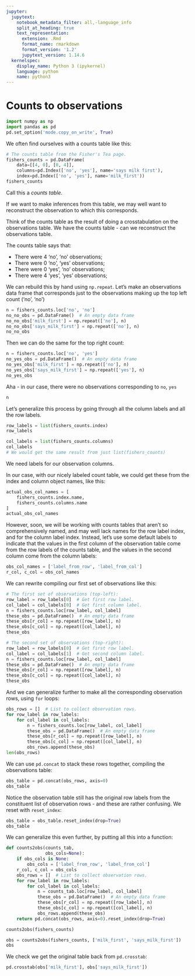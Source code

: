 ```yaml
---
jupyter:
  jupytext:
    notebook_metadata_filter: all,-language_info
    split_at_heading: true
    text_representation:
      extension: .Rmd
      format_name: rmarkdown
      format_version: '1.2'
      jupytext_version: 1.14.6
  kernelspec:
    display_name: Python 3 (ipykernel)
    language: python
    name: python3
---
```


# Counts to observations

```python
import numpy as np
import pandas as pd
pd.set_option('mode.copy_on_write', True)
```

We often find ourselves with a counts table like this:

```python
# The counts table from the Fisher's Tea page.
fishers_counts = pd.DataFrame(
    data=[[4, 0], [0, 4]],
    columns=pd.Index(['no', 'yes'], name='says milk first'),
    index=pd.Index(['no', 'yes'], name='milk_first'))
fishers_counts
```

Call this a *counts table*.

If we want to make inferences from this table, we may well want to reconstruct the observation to which this corresponds.

Think of the counts table as the result of doing a crosstabulation on the observations table.  We have the counts table - can we reconstruct the observations table.


The counts table says that:

* There were 4 'no', 'no' observations;
* There were 0 'no', 'yes' observations;
* There were 0 'yes', 'no' observations;
* There were 4 'yes', 'yes' observations;


We can rebuild this by hand using `np.repeat`.  Let's make an observations data frame that corresponds just to the observations making up the top left count ('no', 'no')

```python
n = fishers_counts.loc['no', 'no']
no_no_obs = pd.DataFrame()  # An empty data frame
no_no_obs['milk_first'] = np.repeat(['no'], n)
no_no_obs['says_milk_first'] = np.repeat(['no'], n)
no_no_obs
```

Then we can do the same for the top right count:

```python
n = fishers_counts.loc['no', 'yes']
no_yes_obs = pd.DataFrame()  # An empty data frame
no_yes_obs['milk_first'] = np.repeat(['no'], n)
no_yes_obs['says_milk_first'] = np.repeat(['yes'], n)
no_yes_obs
```

Aha - in our case, there were no observations corresponding to `no`, `yes`

```python
n
```

Let's generalize this process by going through all the column labels and all the row labels.

```python
row_labels = list(fishers_counts.index)
row_labels
```

```python
col_labels = list(fishers_counts.columns)
col_labels
# We would get the same result from just list(fishers_counts)
```

We need labels for our observation columns.

In our case, with our nicely labeled count table, we could get these from the index and column object names, like this:

```python
actual_obs_col_names = [
    fishers_counts.index.name,
    fishers_counts.columns.name
]
actual_obs_col_names
```

However, soon, we will be working with counts tables that aren't so comprehensively named, and may well lack names for the row label index, and for the column label index.   Instead, let's use some default labels to indicate that the values in the first column of the observation table come from the row labels of the counts table, and the values in the second column come from the column labels:

```python
obs_col_names = ['label_from_row', 'label_from_col']
r_col, c_col = obs_col_names
```

We can rewrite compiling our first set of observations like this:

```python
# The first set of observations (top-left):
row_label = row_labels[0]  # Get first row label.
col_label = col_labels[0]  # Get first column label.
n = fishers_counts.loc[row_label, col_label]
these_obs = pd.DataFrame()  # An empty data frame
these_obs[r_col] = np.repeat([row_label], n)
these_obs[c_col] = np.repeat([col_label], n)
these_obs
```

```python
# The second set of observations (top-right):
row_label = row_labels[0]  # Get first row label.
col_label = col_labels[1]  # Get second column label.
n = fishers_counts.loc[row_label, col_label]
these_obs = pd.DataFrame()  # An empty data frame
these_obs[r_col] = np.repeat([row_label], n)
these_obs[c_col] = np.repeat([col_label], n)
these_obs
```

And we can generalize further to make all the corresponding observation rows, using `for` loops:

```python
obs_rows = []  # List to collect observation rows.
for row_label in row_labels:
    for col_label in col_labels:
        n = fishers_counts.loc[row_label, col_label]
        these_obs = pd.DataFrame()  # An empty data frame
        these_obs[r_col] = np.repeat([row_label], n)
        these_obs[c_col] = np.repeat([col_label], n)
        obs_rows.append(these_obs)
len(obs_rows)
```

We can use `pd.concat` to stack these rows together, compiling the observations table:

```python
obs_table = pd.concat(obs_rows, axis=0)
obs_table
```

Notice the observation table still has the original row labels from the constituent list of observation rows - and these are rather confusing.  We reset with `reset_index`:

```python
obs_table = obs_table.reset_index(drop=True)
obs_table
```

We can generalize this even further, by putting all this into a function:

```python
def counts2obs(counts_tab,
               obs_cols=None):
    if obs_cols is None:
        obs_cols = ['label_from_row', 'label_from_col']
    r_col, c_col = obs_cols
    obs_rows = []  # List to collect observation rows.
    for row_label in row_labels:
        for col_label in col_labels:
            n = counts_tab.loc[row_label, col_label]
            these_obs = pd.DataFrame()  # An empty data frame
            these_obs[r_col] = np.repeat([row_label], n)
            these_obs[c_col] = np.repeat([col_label], n)
            obs_rows.append(these_obs)
    return pd.concat(obs_rows, axis=0).reset_index(drop=True)
```

```python
counts2obs(fishers_counts)
```

```python
obs = counts2obs(fishers_counts, ['milk_first', 'says_milk_first'])
obs
```

We check we get the original table back from `pd.crosstab`:

```python
pd.crosstab(obs['milk_first'], obs['says_milk_first'])
```
